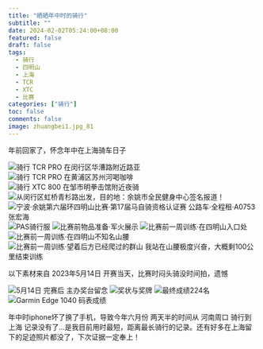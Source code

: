 ```yaml
---
title: "晒晒年中时的骑行"
subtitle: ""
date: 2024-02-02T05:24:00+08:00
featured: false
draft: false
tags:
  - 骑行
  - 四明山
  - 上海
  - TCR
  - XTC
  - 比赛
categories: ["骑行"]
toc: false
comments: false
image: zhuangbei1.jpg_81
---
```



年前回家了，怀念年中在上海骑车日子

<Img src="qicheluya.jpg" alt="骑行 TCR PRO 在闵行区华漕路附近路亚" />

<Img src="shanghai1.jpg" alt="骑行 TCR PRO 在黄浦区苏州河喝咖啡" />

<Img src="waitan1.jpg" alt="骑行 XTC 800 在邹市明拳击馆附近夜骑" />

<Img src="simingshanbisai2.jpg" alt="从闵行区虹桥青杉路出发，目的地：余姚市全民健身中心签名报道！" />

<Img src="zhuangbei2.jpg" alt="宁波·余姚第六届环四明山比赛·第17届马自骑资格认证赛 公路车·全程租·A0753 张宏海" />

<Img src="qixingfu.jpg" alt="PAS骑行服" />

<Img src="zhuangbei1.jpg" alt="比赛前物品准备·军火展示" />

<Img src="simingshan1.jpg" alt="比赛前一周训练·在四明山入口处" />

<Img src="simingshan3.jpg" alt="比赛前一周训练·在四明山不知名山腰" />

<Img src="simingshan4.jpg" alt="比赛前一周训练·望着后方已经爬过的群山 我站在山腰极度兴奋，大概剩100公里结束训练" />

以下素材来自 2023年5月14日 开赛当天，比赛时闷头骑没时间拍，遗憾

<Img src="jiangtaipaizhao.jpg" alt="5月14日 完赛后 主办奖台留念" />

<Img src="jiangzhuang.jpg" alt="奖状与奖牌" />

<Img src="simingshan5.jpg" alt="最终成绩224名" />

<Img src="simingshanbisai.jpg" alt="Garmin Edge 1040 码表成绩" exif="false" />

年中时iphone坏了换了手机，导致今年六月份 两天半的时间从 河南周口 骑行到 上海 记录没有了...是我目前用时最短，距离最长骑行的记录。还有好多在上海留下的足迹照片都没了，下次证据一定奉上！